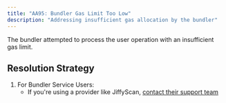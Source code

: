 ```yaml
---
title: "AA95: Bundler Gas Limit Too Low"
description: "Addressing insufficient gas allocation by the bundler"
---
```


The bundler attempted to process the user operation with an insufficient gas limit.

## Resolution Strategy

1. For Bundler Service Users:
   - If you're using a provider like JiffyScan, [contact their support team](https://t.me/JiffyScan)
